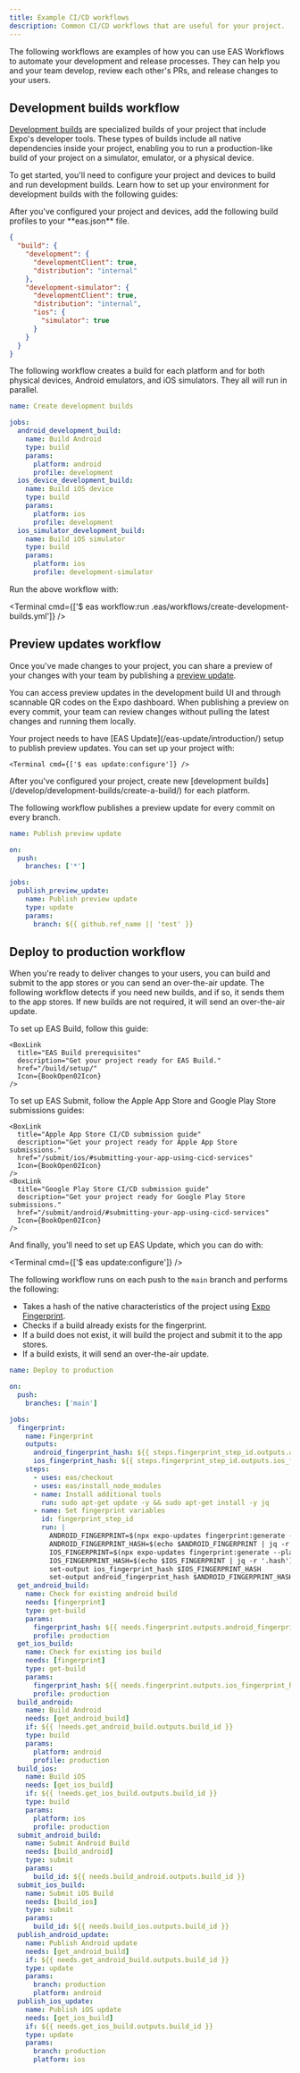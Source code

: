 ```yaml
---
title: Example CI/CD workflows
description: Common CI/CD workflows that are useful for your project.
---
```




The following workflows are examples of how you can use EAS Workflows to automate your development and release processes. They can help you and your team develop, review each other's PRs, and release changes to your users.

## Development builds workflow

[Development builds](/develop/development-builds/introduction/) are specialized builds of your project that include Expo's developer tools. These types of builds include all native dependencies inside your project, enabling you to run a production-like build of your project on a simulator, emulator, or a physical device.

<Prerequisites summary="Prerequisites" numberOfRequirements={2}>
  <Requirement number={1} title="Set up your environment">
    To get started, you'll need to configure your project and devices to build and run development builds. Learn how to set up your environment for development builds with the following guides:

<BoxLink
  title="Android device setup"
  description="Get your project ready for development builds."
  href="/get-started/set-up-your-environment/?mode=development-build&platform=android&device=physical"
  Icon={BookOpen02Icon}
/>

<BoxLink
  title="Android Emulator setup"
  description="Get your project ready for development builds."
  href="/get-started/set-up-your-environment/?mode=development-build&platform=android&device=simulated"
  Icon={BookOpen02Icon}
/>

<BoxLink
  title="iOS device setup"
  description="Get your project ready for development builds."
  href="/get-started/set-up-your-environment/?mode=development-build&platform=ios&device=physical"
  Icon={BookOpen02Icon}
/>

<BoxLink
  title="iOS Simulator setup"
  description="Get your project ready for development builds."
  href="/get-started/set-up-your-environment/?mode=development-build&platform=ios&device=simulated"
  Icon={BookOpen02Icon}
/>

  </Requirement>
  <Requirement number={2} title="Create build profiles">
  After you've configured your project and devices, add the following build profiles to your **eas.json** file.

```json eas.json
{
  "build": {
    "development": {
      "developmentClient": true,
      "distribution": "internal"
    },
    "development-simulator": {
      "developmentClient": true,
      "distribution": "internal",
      "ios": {
        "simulator": true
      }
    }
  }
}
```

  </Requirement>
</Prerequisites>

The following workflow creates a build for each platform and for both physical devices, Android emulators, and iOS simulators. They all will run in parallel.

```yaml .eas/workflows/create-development-builds.yml
name: Create development builds

jobs:
  android_development_build:
    name: Build Android
    type: build
    params:
      platform: android
      profile: development
  ios_device_development_build:
    name: Build iOS device
    type: build
    params:
      platform: ios
      profile: development
  ios_simulator_development_build:
    name: Build iOS simulator
    type: build
    params:
      platform: ios
      profile: development-simulator
```

Run the above workflow with:

<Terminal cmd={['$ eas workflow:run .eas/workflows/create-development-builds.yml']} />

## Preview updates workflow

Once you've made changes to your project, you can share a preview of your changes with your team by publishing a [preview update](/review/share-previews-with-your-team/).

You can access preview updates in the development build UI and through scannable QR codes on the Expo dashboard. When publishing a preview on every commit, your team can review changes without pulling the latest changes and running them locally.

<Prerequisites summary="Prerequisites" numberOfRequirements={2}>
  <Requirement number={1} title="Set up EAS Update">
    Your project needs to have [EAS Update](/eas-update/introduction/) setup to publish preview updates. You can set up your project with:

    <Terminal cmd={['$ eas update:configure']} />

  </Requirement>
  <Requirement number={2} title="Create new development builds">
    After you've configured your project, create new [development builds](/develop/development-builds/create-a-build/) for each platform.
  </Requirement>
</Prerequisites>

The following workflow publishes a preview update for every commit on every branch.

```yaml .eas/workflows/publish-preview-update.yml
name: Publish preview update

on:
  push:
    branches: ['*']

jobs:
  publish_preview_update:
    name: Publish preview update
    type: update
    params:
      branch: ${{ github.ref_name || 'test' }}
```

## Deploy to production workflow

When you're ready to deliver changes to your users, you can build and submit to the app stores or you can send an over-the-air update. The following workflow detects if you need new builds, and if so, it sends them to the app stores. If new builds are not required, it will send an over-the-air update.

<Prerequisites numberOfRequirements={3}>
  <Requirement number={1} title="Set up EAS Build">
    To set up EAS Build, follow this guide:

    <BoxLink
      title="EAS Build prerequisites"
      description="Get your project ready for EAS Build."
      href="/build/setup/"
      Icon={BookOpen02Icon}
    />

  </Requirement>

  <Requirement number={2} title="Set up EAS Submit">
    To set up EAS Submit, follow the Apple App Store and Google Play Store submissions guides:

    <BoxLink
      title="Apple App Store CI/CD submission guide"
      description="Get your project ready for Apple App Store submissions."
      href="/submit/ios/#submitting-your-app-using-cicd-services"
      Icon={BookOpen02Icon}
    />
    <BoxLink
      title="Google Play Store CI/CD submission guide"
      description="Get your project ready for Google Play Store submissions."
      href="/submit/android/#submitting-your-app-using-cicd-services"
      Icon={BookOpen02Icon}
    />

  </Requirement>
  <Requirement number={3} title="Set up EAS Update">
  And finally, you'll need to set up EAS Update, which you can do with:

<Terminal cmd={['$ eas update:configure']} />
  </Requirement>
</Prerequisites>

The following workflow runs on each push to the `main` branch and performs the following:

- Takes a hash of the native characteristics of the project using [Expo Fingerprint](/versions/latest/sdk/fingerprint/).
- Checks if a build already exists for the fingerprint.
- If a build does not exist, it will build the project and submit it to the app stores.
- If a build exists, it will send an over-the-air update.

```yaml .eas/workflows/deploy-to-production.yml
name: Deploy to production

on:
  push:
    branches: ['main']

jobs:
  fingerprint:
    name: Fingerprint
    outputs:
      android_fingerprint_hash: ${{ steps.fingerprint_step_id.outputs.android_fingerprint_hash }}
      ios_fingerprint_hash: ${{ steps.fingerprint_step_id.outputs.ios_fingerprint_hash }}
    steps:
      - uses: eas/checkout
      - uses: eas/install_node_modules
      - name: Install additional tools
        run: sudo apt-get update -y && sudo apt-get install -y jq
      - name: Set fingerprint variables
        id: fingerprint_step_id
        run: |
          ANDROID_FINGERPRINT=$(npx expo-updates fingerprint:generate --platform android)
          ANDROID_FINGERPRINT_HASH=$(echo $ANDROID_FINGERPRINT | jq -r '.hash')
          IOS_FINGERPRINT=$(npx expo-updates fingerprint:generate --platform ios)
          IOS_FINGERPRINT_HASH=$(echo $IOS_FINGERPRINT | jq -r '.hash')
          set-output ios_fingerprint_hash $IOS_FINGERPRINT_HASH
          set-output android_fingerprint_hash $ANDROID_FINGERPRINT_HASH
  get_android_build:
    name: Check for existing android build
    needs: [fingerprint]
    type: get-build
    params:
      fingerprint_hash: ${{ needs.fingerprint.outputs.android_fingerprint_hash }}
      profile: production
  get_ios_build:
    name: Check for existing ios build
    needs: [fingerprint]
    type: get-build
    params:
      fingerprint_hash: ${{ needs.fingerprint.outputs.ios_fingerprint_hash }}
      profile: production
  build_android:
    name: Build Android
    needs: [get_android_build]
    if: ${{ !needs.get_android_build.outputs.build_id }}
    type: build
    params:
      platform: android
      profile: production
  build_ios:
    name: Build iOS
    needs: [get_ios_build]
    if: ${{ !needs.get_ios_build.outputs.build_id }}
    type: build
    params:
      platform: ios
      profile: production
  submit_android_build:
    name: Submit Android Build
    needs: [build_android]
    type: submit
    params:
      build_id: ${{ needs.build_android.outputs.build_id }}
  submit_ios_build:
    name: Submit iOS Build
    needs: [build_ios]
    type: submit
    params:
      build_id: ${{ needs.build_ios.outputs.build_id }}
  publish_android_update:
    name: Publish Android update
    needs: [get_android_build]
    if: ${{ needs.get_android_build.outputs.build_id }}
    type: update
    params:
      branch: production
      platform: android
  publish_ios_update:
    name: Publish iOS update
    needs: [get_ios_build]
    if: ${{ needs.get_ios_build.outputs.build_id }}
    type: update
    params:
      branch: production
      platform: ios
```

